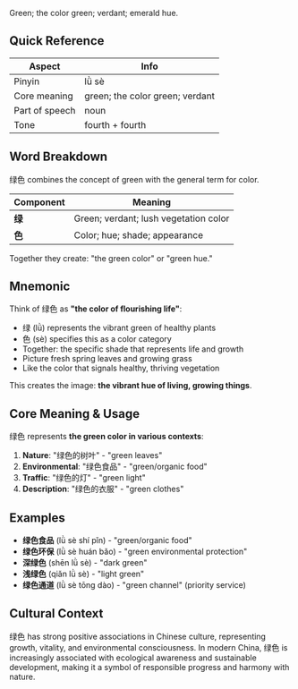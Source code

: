 Green; the color green; verdant; emerald hue.

## Quick Reference

| Aspect         | Info                               |
| -------------- | ---------------------------------- |
| Pinyin         | lǜ sè                              |
| Core meaning   | green; the color green; verdant    |
| Part of speech | noun                               |
| Tone           | fourth + fourth                    |

## Word Breakdown

绿色 combines the concept of green with the general term for color.

| Component | Meaning                               |
| --------- | ------------------------------------- |
| **绿**    | Green; verdant; lush vegetation color |
| **色**    | Color; hue; shade; appearance         |

Together they create: "the green color" or "green hue."

## Mnemonic

Think of 绿色 as **"the color of flourishing life"**:

- 绿 (lǜ) represents the vibrant green of healthy plants
- 色 (sè) specifies this as a color category
- Together: the specific shade that represents life and growth
- Picture fresh spring leaves and growing grass
- Like the color that signals healthy, thriving vegetation

This creates the image: **the vibrant hue of living, growing things**.

## Core Meaning & Usage

绿色 represents **the green color in various contexts**:

1. **Nature**: "绿色的树叶" - "green leaves"
2. **Environmental**: "绿色食品" - "green/organic food"
3. **Traffic**: "绿色的灯" - "green light"
4. **Description**: "绿色的衣服" - "green clothes"

## Examples

- **绿色食品** (lǜ sè shí pǐn) - "green/organic food"
- **绿色环保** (lǜ sè huán bǎo) - "green environmental protection"
- **深绿色** (shēn lǜ sè) - "dark green"
- **浅绿色** (qiǎn lǜ sè) - "light green"
- **绿色通道** (lǜ sè tōng dào) - "green channel" (priority service)

## Cultural Context

绿色 has strong positive associations in Chinese culture, representing growth, vitality, and environmental consciousness. In modern China, 绿色 is increasingly associated with ecological awareness and sustainable development, making it a symbol of responsible progress and harmony with nature.
